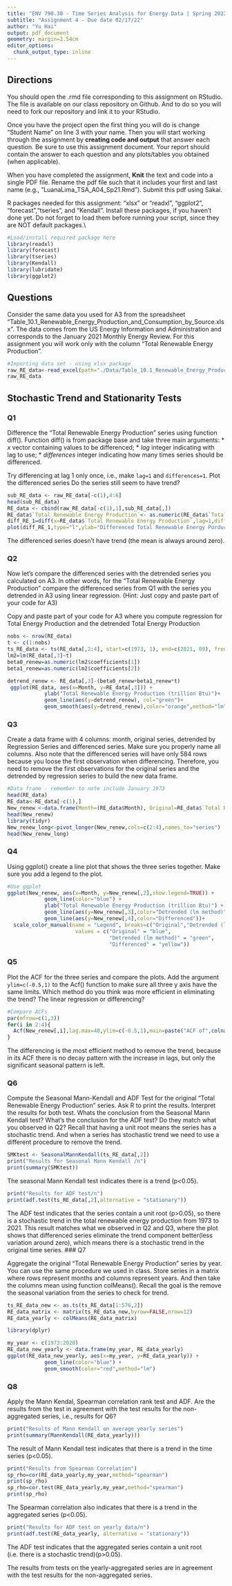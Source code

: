 ```yaml
---
title: "ENV 790.30 - Time Series Analysis for Energy Data | Spring 2022"
subtitle: "Assignment 4 - Due date 02/17/22"
author: "Yu Hai"
output: pdf_document
geometry: margin=2.54cm
editor_options: 
  chunk_output_type: inline
---
```

  
## Directions
  
  You should open the .rmd file corresponding to this assignment on RStudio. The file is available on our class repository on Github. And to do so you will need to fork our repository and link it to your RStudio.  

Once you have the project open the first thing you will do is change "Student Name" on line 3 with your name. 
Then you will start working through the assignment by  **creating code and output** that answer each question. Be sure to use this assignment document. Your report should contain the answer to each question and any plots/tables you obtained (when applicable).

When you have completed the assignment, **Knit** the text and code into a single PDF file. Rename the pdf file such that it includes your first and last name (e.g., "LuanaLima_TSA_A04_Sp21.Rmd"). Submit this pdf using Sakai. 

R packages needed for this assignment: "xlsx" or "readxl", "ggplot2", "forecast","tseries", and "Kendall". Install these packages, if you haven't done yet. Do not forget to load them before running your script, since they are NOT default packages.\\

```r
#Load/install required package here
library(readxl)
library(forecast)
library(tseries)
library(Kendall)
library(lubridate)
library(ggplot2)
```

## Questions 

Consider the same data you used for A3 from the spreadsheet "Table_10.1_Renewable_Energy_Production_and_Consumption_by_Source.xlsx". The data comes from the US Energy Information and Administration and corresponds to the January 2021 Monthly Energy Review. For this assignment you will work only with the column "Total Renewable Energy Production". 


```r
#Importing data set - using xlsx package
raw_RE_data<-read_excel(path="./Data/Table_10.1_Renewable_Energy_Production_and_Consumption_by_Source.xlsx",skip=10)
raw_RE_data

```


## Stochastic Trend and Stationarity Tests

### Q1

Difference the "Total Renewable Energy Production" series using function diff(). Function diff() is from package base and take three main arguments:
* *x* vector containing values to be differenced;
* *lag* integer indicating with lag to use;
* *differences* integer indicating how many times series should be differenced.

Try differencing at lag 1 only once, i.e., make `lag=1` and `differences=1`. Plot the differenced series Do the series still seem to have trend?

```r
sub_RE_data <- raw_RE_data[-c(1),4:6]
head(sub_RE_data)
RE_data <- cbind(raw_RE_data[-c(1),1],sub_RE_data[,])
RE_data$`Total Renewable Energy Production`<- as.numeric(RE_data$`Total Renewable Energy Production`)
diff_RE_1=diff(x=RE_data$`Total Renewable Energy Production`,lag=1,differences=1)
plot(diff_RE_1,type="l",ylab="Differenced Total Renewable Energy Porduction",xlab="Month")
```
The differenced series doesn't have trend (the mean is always around zero).

### Q2

Now let's compare the differenced series with the detrended series you calculated on A3. In other words, for the "Total Renewable Energy Production" compare the differenced series from Q1 with the series you detrended in A3 using linear regression. (Hint: Just copy and paste part of your code for A3)

Copy and paste part of your code for A3 where you compute regression for Total Energy Production and the detrended Total Energy Production

```r
nobs <- nrow(RE_data) 
t <- c(1:nobs)
ts_RE_data <- ts(RE_data[,2:4], start=c(1973, 1), end=c(2021, 09), frequency=12)
lm2=lm(RE_data[,3]~t) 
beta0_renew=as.numeric(lm2$coefficients[1]) 
beta1_renew=as.numeric(lm2$coefficients[2])

detrend_renew <- RE_data[,3]-(beta0_renew+beta1_renew*t)
 ggplot(RE_data, aes(x=Month, y=RE_data[,3])) +
            ylab("Total Renewable Energy Production (trillion Btu)")+
            geom_line(aes(y=detrend_renew), col="green")+
            geom_smooth(aes(y=detrend_renew),color="orange",method="lm") 
```

### Q3
Create a data frame with 4 columns: month, original series, detrended by Regression Series and differenced series. Make sure you properly name all columns. Also note that the differenced series will have only 584 rows because you loose the first observation when differencing. Therefore, you need to remove the first observations for the original series and the detrended by regression series to build the new data frame.

```r
#Data frame - remember to note include January 1973
head(RE_data)
RE_data<-RE_data[-c(1),]
New_renew <-data.frame(Month=(RE_data$Month), Original=RE_data$`Total Renewable Energy Production`, Detrended=detrend_renew[-1],Differenced=diff_RE_1)
head(New_renew)
library(tidyr)
New_renew_long<-pivot_longer(New_renew,cols=c(2:4),names_to="series")
head(New_renew_long)
```

### Q4
Using ggplot() create a line plot that shows the three series together. Make sure you add a legend to the plot.



```r
#Use ggplot
ggplot(New_renew, aes(x=Month, y=New_renew[,2],show.legend=TRUE)) +
            geom_line(color="blue") +
            ylab("Total Renewable Energy Production (trillion Btu)") +
            geom_line(aes(y=New_renew[,3],color="Detrended (lm method)"))+
            geom_line(aes(y=New_renew[,4],color="Differenced"))+
  scale_color_manual(name = "Legend", breaks=c("Original","Detrended (lm method)","Differenced"),
                      values = c("Original" = "blue", 
                                 "Detrended (lm method)" = "green",
                                 "Differenced" = "yellow"))

```


### Q5
Plot the ACF for the three series and compare the plots. Add the argument `ylim=c(-0.5,1)` to the Acf() function to make sure all three y axis have the same limits. Which method do you think was more efficient in eliminating the trend? The linear regression or differencing?

```r
#Compare ACFs
par(mfrow=c(1,3))
for(i in 2:4){
  Acf(New_renew[,i],lag.max=40,ylim=c(-0.5,1),main=paste("ACF of",colnames(New_renew)[(i)],sep="")) 
}
```
The differencing is the most efficient method to remove the trend, because in its ACF there is no decay pattern with the increase in lags, but only the significant seasonal pattern is left. 

### Q6
Compute the Seasonal Mann-Kendall and ADF Test for the original "Total Renewable Energy Production" series. Ask R to print the results. Interpret the results for both test. Whats the conclusion from the Seasonal Mann Kendall test? What's the conclusion for the ADF test? Do they match what you observed in Q2? Recall that having a unit root means the series has a stochastic trend. And when a series has stochastic trend we need to use a different procedure to remove the trend.

```r
SMKtest <- SeasonalMannKendall(ts_RE_data[,2])
print("Results for Seasonal Mann Kendall /n")
print(summary(SMKtest))
```
The seasonal Mann Kendall test indicates there is a trend (p<0.05). 
```r
print("Results for ADF test/n")
print(adf.test(ts_RE_data[,2],alternative = "stationary"))
```
The ADF test indicates that the series contain a unit root (p>0.05), so there is a stochastic trend in the total renewable energy production from 1973 to 2021. 
This result matches what we observed in Q2 and Q3, where the plot shows that differenced series eliminate the trend component better(less variation around zero), which means there is a stochastic trend in the original time series.
### Q7

Aggregate the original "Total Renewable Energy Production" series by year. You can use the same procedure we used in class. Store series in a matrix where rows represent months and columns represent years. And then take the columns mean using function colMeans(). Recall the goal is the remove the seasonal variation from the series to check for trend. 

```r
ts_RE_data_new <- as.ts(ts_RE_data[1:576,2])
RE_data_matrix <- matrix(ts_RE_data_new,byrow=FALSE,nrow=12)
RE_data_yearly <- colMeans(RE_data_matrix)

library(dplyr)

my_year <- c(1973:2020)
RE_data_new_yearly <- data.frame(my_year, RE_data_yearly)
ggplot(RE_data_new_yearly, aes(x=my_year, y=RE_data_yearly)) +
            geom_line(color="blue") +
            geom_smooth(color="red",method="lm") 
```

### Q8

Apply the Mann Kendal, Spearman correlation rank test and ADF. Are the results from the test in agreement with the test results for the non-aggregated series, i.e., results for Q6?

```r
print("Results of Mann Kendall on average yearly series")
print(summary(MannKendall(RE_data_yearly)))
```
The result of Mann Kendall test indicates that there is a trend in the time series (p<0.05). 
```r
print("Results from Spearman Correlation")
sp_rho=cor(RE_data_yearly,my_year,method="spearman")
print(sp_rho)
sp_rho=cor.test(RE_data_yearly,my_year,method="spearman")
print(sp_rho)
```
The Spearman correlation also indicates that there is a trend in the aggregated series (p<0.05).
```r
print("Results for ADF test on yearly data/n")
print(adf.test(RE_data_yearly, alternative = "stationary"))
```
The ADF test indicates that the aggregated series contain a unit root (i.e. there is a stochastic trend)(p>0.05).

The results from tests on the yearly-aggregated series are in agreement with the test results for the non-aggregated series.


